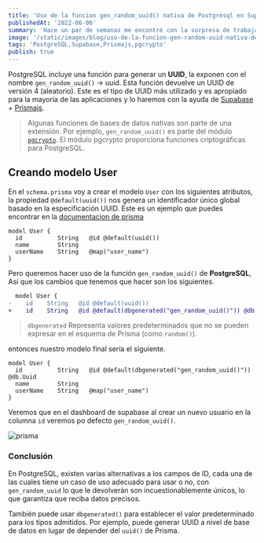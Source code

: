 ```yaml
---
title: 'Uso de la funcion gen_random_uuid() nativa de Postgresql en Supabase + Prismajs'
publishedAt: '2022-06-06'
summary: 'Hace un par de semanas me encontré con la sorpresa de trabajar con la función gen_random_uuid nativa de PostgreSQL en supabase y con el ORM prisma, que expone la extensión pgcrypto, aquí una breve explicación de cómo usar esta función para generar el UUID de versión 4.'
image: '/static/images/blog/uso-de-la-funcion-gen-random-uuid-nativa-de-postgresql-en-supabase-prismajs/preview.png'
tags: 'PostgreSQL,Supabase,Prismajs,pgcrypto'
publish: true
---
```


PostgreSQL incluye una función para generar un **UUID**, la exponen con el nombre `gen_random_uuid()` → uuid. Esta función devuelve un UUID de versión 4 (aleatorio). Este es el tipo de UUID más utilizado y es apropiado para la mayoría de las aplicaciones y lo haremos con la ayuda de
[Supabase](https://supabase.com/) + [Prismajs](https://www.prisma.io/).

> Algunas funciones de bases de datos nativas son parte de una extensión. Por ejemplo, `gen_random_uuid()` es parte del módulo [`pgcrypto`](https://www.postgresql.org/docs/10/pgcrypto.html). El módulo pgcrypto proporciona funciones criptográficas para PostgreSQL.

## Creando modelo User

En el `schema.prisma` voy a crear el modelo `User` con los siguientes atributos, la propiedad `@default(uuid())` nos genera un identificador único global basado en la especificación UUID. Este es un ejemplo que puedes encontrar en la [documentacion de prisma](https://www.prisma.io/docs/reference/api-reference/prisma-schema-reference#uuid)

```prisma /uuid()/#s title="schema.prisma"
model User {
  id          String   @id @default(uuid())
  name        String
  userName    String   @map("user_name")
}
```

Pero queremos hacer uso de la función `gen_random_uuid()` de **PostgreSQL**, Así que los cambios que tenemos que hacer son los siguientes.

```diff
  model User {
-    id    String   @id @default(uuid())
+    id    String   @id @default(dbgenerated("gen_random_uuid()")) @db.Uuid
```

> `dbgenerated` Representa valores predeterminados que no se pueden expresar en el esquema de Prisma (como `random()`).

entonces nuestro modelo final sería el siguiente.

```prisma /"gen_random_uuid()"/#i title="schema.prisma"
model User {
  id          String   @id @default(dbgenerated("gen_random_uuid()")) @db.Uuid
  name        String
  userName    String   @map("user_name")
}
```

Veremos que en el dashboard de supabase al crear un nuevo usuario en la columna `id` veremos po defecto `gen_random_uuid()`.

<Image
  alt="prisma"
  src="/static/images/blog/uso-de-la-funcion-gen-random-uuid-nativa-de-postgresql-en-supabase-prismajs/exmple_0.png"
  width={250}
  height={190}
  layout="responsive"
  quality="100"
  priority
/>

### Conclusión

En PostgreSQL, existen varias alternativas a los campos de ID, cada una de las cuales tiene un caso de uso adecuado para usar o no, con `gen_random_uuid` lo que le devolverán son incuestionablemente únicos, lo que garantiza que reciba datos precisos.

También puede usar `dbgenerated()` para establecer el valor predeterminado para los tipos admitidos. Por ejemplo, puede generar UUID a nivel de base de datos en lugar de depender del `uuid()` de Prisma.
